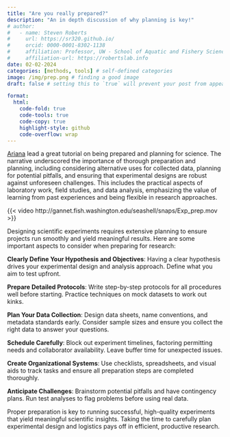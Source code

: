 ```yaml
---
title: "Are you really prepared?"
description: "An in depth discussion of why planning is key!"
# author:
#   - name: Steven Roberts
#     url: https://sr320.github.io/
#     orcid: 0000-0001-8302-1138
#     affiliation: Professor, UW - School of Aquatic and Fishery Sciences
#     affiliation-url: https://robertslab.info
date: 02-02-2024
categories: [methods, tools] # self-defined categories
image: /img/prep.png # finding a good image
draft: false # setting this to `true` will prevent your post from appearing on your listing page until you're ready!

format:
  html:
    code-fold: true
    code-tools: true
    code-copy: true
    highlight-style: github
    code-overflow: wrap
---
```


[Ariana](https://faculty.washington.edu/sr320/people.html#ariana-s.-huffmyer-phd) lead a great tutorial on being prepared and planning for science. The narrative underscored the importance of thorough preparation and planning, including considering alternative uses for collected data, planning for potential pitfalls, and ensuring that experimental designs are robust against unforeseen challenges. This includes the practical aspects of laboratory work, field studies, and data analysis, emphasizing the value of learning from past experiences and being flexible in research approaches.

{{< video http://gannet.fish.washington.edu/seashell/snaps/Exp_prep.mov >}}

Designing scientific experiments requires extensive planning to ensure projects run smoothly and yield meaningful results. Here are some important aspects to consider when preparing for research:

**Clearly Define Your Hypothesis and Objectives**: Having a clear hypothesis drives your experimental design and analysis approach. Define what you aim to test upfront.

**Prepare Detailed Protocols**: Write step-by-step protocols for all procedures well before starting. Practice techniques on mock datasets to work out kinks.

**Plan Your Data Collection**: Design data sheets, name conventions, and metadata standards early. Consider sample sizes and ensure you collect the right data to answer your questions.

**Schedule Carefully**: Block out experiment timelines, factoring permitting needs and collaborator availability. Leave buffer time for unexpected issues.

**Create Organizational Systems**: Use checklists, spreadsheets, and visual aids to track tasks and ensure all preparation steps are completed thoroughly.

**Anticipate Challenges**: Brainstorm potential pitfalls and have contingency plans. Run test analyses to flag problems before using real data.

Proper preparation is key to running successful, high-quality experiments that yield meaningful scientific insights. Taking the time to carefully plan experimental design and logistics pays off in efficient, productive research.
